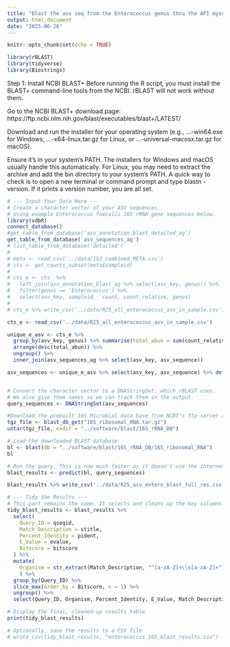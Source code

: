 ```yaml
--- 
title: "Blast the asv seq from the Enterococcus genus thru the API myself"    
output: html_document
date: "2025-06-26"
---
```


```r
knitr::opts_chunk$set(echo = TRUE)
```

```r
library(rBLAST)
library(tidyverse)
library(Biostrings)
```


Step 1: Install NCBI BLAST+
Before running the R script, you must install the BLAST+ command-line tools from the NCBI. rBLAST will not work without them.

Go to the NCBI BLAST+ download page: https://ftp.ncbi.nlm.nih.gov/blast/executables/blast+/LATEST/

Download and run the installer for your operating system (e.g., ...-win64.exe for Windows, ...-x64-linux.tar.gz for Linux, or ...-universal-macosx.tar.gz for macOS).

Ensure it's in your system's PATH. The installers for Windows and macOS usually handle this automatically. For Linux, you may need to extract the archive and add the bin directory to your system's PATH. A quick way to check is to open a new terminal or command prompt and type blastn -version. If it prints a version number, you are all set.


```r
# --- Input Your Data Here ---
# Create a character vector of your ASV sequences.
# Using example Enterococcus faecalis 16S rRNA gene sequences below.
library(vdbR)
connect_database()
#get_table_from_database('asv_annotation_blast_detailed_ag')
get_table_from_database('asv_sequences_ag')
# list_table_from_database('detailed')
# 
# meta <- read_csv('../data/153_combined_META.csv')
# cts <- get_counts_subset(meta$sampleid)
# 
# cts_e <- cts  %>%
#   left_join(asv_annotation_blast_ag %>% select(asv_key, genus)) %>%
#   filter(genus == 'Enterococcus') %>%
#   select(asv_key, sampleid,  count, count_relative, genus)
# 
# cts_e %>% write_csv('../data/R25_all_enterococcus_asv_in_sample.csv')
```

```r
cts_e <- read_csv('../data/R25_all_enterococcus_asv_in_sample.csv')

unique_e_asv <- cts_e %>% 
  group_by(asv_key, genus) %>% summarise(total_abun = sum(count_relative)) %>% 
  arrange(desc(total_abun)) %>% 
  ungroup() %>% 
  inner_join(asv_sequences_ag %>% select(asv_key, asv_sequence))

asv_sequences <- unique_e_asv %>% select(asv_key, asv_sequence) %>% deframe()


# Convert the character vector to a DNAStringSet, which rBLAST uses.
# We also give them names so we can track them in the output.
query_sequences <- DNAStringSet(asv_sequences)
```

```r
#Download the prebuilt 16S Microbial data base from NCBI’s ftp server at: https://ftp.ncbi.nlm.nih.gov/blast/db/
tgz_file <- blast_db_get("16S_ribosomal_RNA.tar.gz")
untar(tgz_file, exdir = "../software/blast/16S_rRNA_DB")
```


```r
# Load the downloaded BLAST database.
bl <- blast(db = "../software/blast/16S_rRNA_DB/16S_ribosomal_RNA")
bl

# Run the query. This is now much faster as it doesn't use the internet.
blast_results <- predict(bl, query_sequences)

blast_results %>% write_csv('../data/R25_asv_entero_blast_full_res.csv') 
```






```r
# --- Tidy the Results ---
# This part remains the same. It selects and cleans up the key columns.
tidy_blast_results <- blast_results %>%
  select(
    Query_ID = qseqid,
    Match_Description = stitle,
    Percent_Identity = pident,
    E_Value = evalue,
    Bitscore = bitscore
  ) %>%
  mutate(
    Organism = str_extract(Match_Description, "^[a-zA-Z]+\\s[a-zA-Z]+")
    ) %>%
  group_by(Query_ID) %>%
  slice_max(order_by = Bitscore, n = 1) %>%
  ungroup() %>%
  select(Query_ID, Organism, Percent_Identity, E_Value, Match_Description)

# Display the final, cleaned-up results table
print(tidy_blast_results)

# Optionally, save the results to a CSV file
# write_csv(tidy_blast_results, "enterococcus_16S_blast_results.csv")
```


